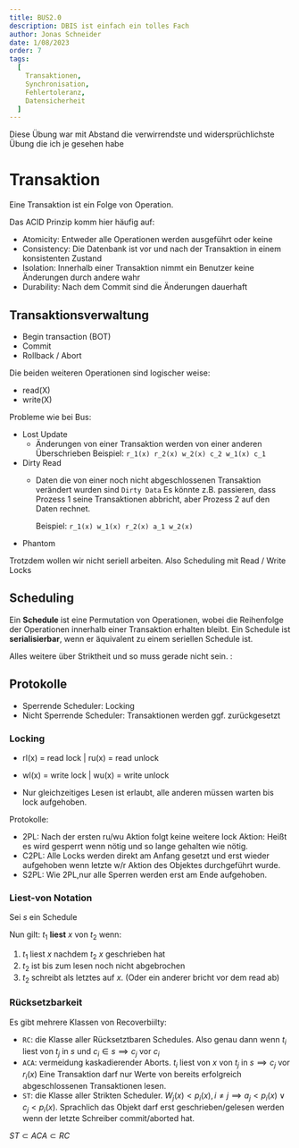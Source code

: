 ```yaml
---
title: BUS2.0
description: DBIS ist einfach ein tolles Fach
author: Jonas Schneider
date: 1/08/2023
order: 7
tags:
  [
    Transaktionen,
    Synchronisation,
    Fehlertoleranz,
    Datensicherheit
  ]
---
```


Diese Übung war mit Abstand die verwirrendste und widersprüchlichste Übung die ich je gesehen habe

# Transaktion
Eine Transaktion ist ein Folge von Operation.

Das ACID Prinzip komm hier häufig auf:

- Atomicity: Entweder alle Operationen werden ausgeführt oder keine
- Consistency: Die Datenbank ist vor und nach der Transaktion in einem konsistenten Zustand
- Isolation: Innerhalb einer Transaktion nimmt ein Benutzer keine Änderungen durch andere wahr
- Durability: Nach dem Commit sind die Änderungen dauerhaft

## Transaktionsverwaltung
- Begin transaction (BOT)
- Commit
- Rollback / Abort

Die beiden weiteren Operationen sind logischer weise:
- read(X)
- write(X)

Probleme wie bei Bus:
- Lost Update
  - Änderungen von einer Transaktion werden von einer anderen Überschrieben
    Beispiel: `r_1(x) r_2(x) w_2(x) c_2 w_1(x) c_1`
- Dirty Read
  - Daten die von einer noch nicht abgeschlossenen Transaktion verändert wurden sind `Dirty Data`
    Es könnte z.B. passieren, dass Prozess 1 seine Transaktionen abbricht, aber Prozess 2 auf den Daten rechnet.
    
    Beispiel: `r_1(x) w_1(x) r_2(x) a_1 w_2(x)`
- Phantom

Trotzdem wollen wir nicht seriell arbeiten. Also Scheduling mit Read / Write Locks

## Scheduling
Ein **Schedule** ist eine Permutation von Operationen, wobei die Reihenfolge der Operationen innerhalb einer Transaktion erhalten bleibt.
Ein Schedule ist **serialisierbar**, wenn er äquivalent zu einem seriellen Schedule ist.

Alles weitere über Striktheit und so muss gerade nicht sein.
:
## Protokolle
- Sperrende Scheduler: Locking
- Nicht Sperrende Scheduler: Transaktionen werden ggf. zurückgesetzt

### Locking
- rl(x) = read lock | ru(x) = read unlock
- wl(x) = write lock | wu(x) = write unlock

- Nur gleichzeitiges Lesen ist erlaubt, alle anderen müssen warten bis lock aufgehoben.

Protokolle:
- 2PL: Nach der ersten ru/wu Aktion folgt keine weitere lock Aktion: Heißt es wird gesperrt wenn nötig und so lange gehalten wie nötig.
- C2PL: Alle Locks werden direkt am Anfang gesetzt und erst wieder aufgehoben wenn letzte w/r Aktion des Objektes durchgeführt wurde.
- S2PL: Wie 2PL,nur alle Sperren werden erst am Ende aufgehoben.

### Liest-von Notation

Sei $s$ ein Schedule

Nun gilt: $t_1$ **liest** $x$ von $t_2$ wenn:
1. $t_1$ liest $x$ nachdem $t_2$ $x$ geschrieben hat
2. $t_2$ ist bis zum lesen noch nicht abgebrochen
3. $t_2$ schreibt als letztes auf $x$. (Oder ein anderer bricht vor dem read ab)

### Rücksetzbarkeit

Es gibt mehrere Klassen von Recoverbiilty:

- `RC`: die Klasse aller Rücksetztbaren Schedules. Also genau dann wenn $t_i$ liest von $t_j$ in $s$ und $c_i \in s \implies c_j$ vor $c_i$ 
- `ACA`: vermeidung kaskadierender Aborts. $t_i$ liest von $x$ von $t_j$ in $s \implies c_j$ vor $r_i(x)$
        Eine Transaktion darf nur Werte von bereits erfolgreich abgeschlossenen Transaktionen lesen. 
- `ST`: die Klasse aller Strikten Scheduler. $W_j(x) < p_i(x), i \neq j \implies a_j < p_i(x) \lor c_j < p_i(x)$. 
        Sprachlich das Objekt darf erst geschrieben/gelesen werden wenn der letzte Schreiber commit/aborted hat.  

$ST \subset ACA \subset RC$
